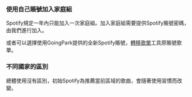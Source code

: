 ### 使用自己賬號加入家庭組

Spotify規定一年內只能加入一次家庭組。加入家庭組需要提供Spotify賬號密碼，由我們進行加入。

或者可以選擇使用GoingPark提供的全新Spotify賬號，[轉移歌單](http://trikatuka.aknakn.eu)工具原賬號歌單。

### 不同國家的區別

總體使用沒有區別，初始Spotify為推薦當前區域的歌曲，會隨著使用習慣而改變。

